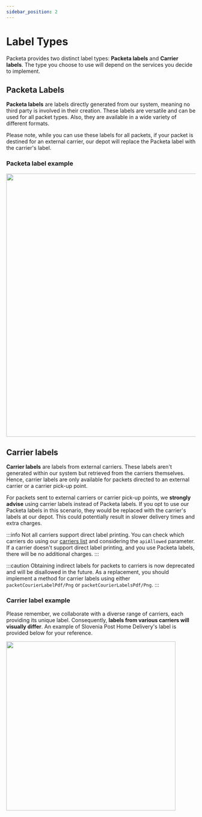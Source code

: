 ```yaml
---
sidebar_position: 2
---
```


# Label Types

Packeta provides two distinct label types: **Packeta labels** and **Carrier labels**. The type you choose to use will depend on the services you decide to implement.

## Packeta Labels

**Packeta labels** are labels directly generated from our system, meaning no third party is involved in their creation. These labels are versatile and can be used for all packet types. Also, they are available in a wide variety of different formats.

Please note, while you can use these labels for all packets, if your packet is destined for an external carrier, our depot will replace the Packeta label with the carrier's label.

### Packeta label example
<div style={{display: "flex", justifyContent: "center"}}>
    <img src="/img/exampleLabel.png" width="700"/>
</div>

## Carrier labels 

**Carrier labels** are labels from external carriers. These labels aren't generated within our system but retrieved from the carriers themselves. Hence, carrier labels are only available for packets directed to an external carrier or a carrier pick-up point.

For packets sent to external carriers or carrier pick-up points, we **strongly advise** using carrier labels instead of Packeta labels. If you opt to use our Packeta labels in this scenario, they would be replaced with the carrier's labels at our depot. This could potentially result in slower delivery times and extra charges.

:::info
Not all carriers support direct label printing. You can check which carriers do using our [carriers list](../pudo-delivery/packeta-pudos#carriers-feeds-home-delivery) and considering the `apiAllowed` parameter. If a carrier doesn't support direct label printing, and you use Packeta labels, there will be no additional charges.
:::

:::caution
Obtaining indirect labels for packets to carriers is now deprecated and will be disallowed in the future. As a replacement, you should implement a method for carrier labels using either `packetCourierLabelPdf/Png` or `packetCourierLabelsPdf/Png`.
:::


### Carrier label example

Please remember, we collaborate with a diverse range of carriers, each providing its unique label. Consequently, **labels from various carriers will visually differ**. An example of Slovenia Post Home Delivery's label is provided below for your reference.

<div style={{display: "flex", justifyContent: "center"}}>
    <img src="/img/CarrierLabelExample.png" width="450"/>
</div>